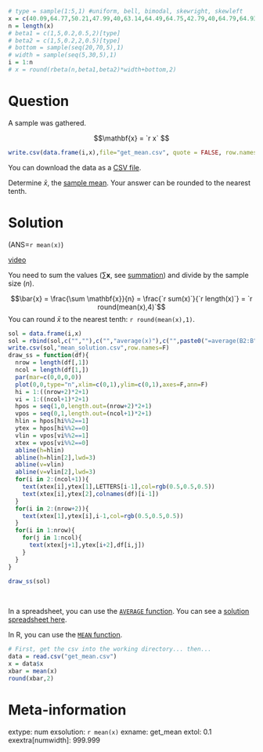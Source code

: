 ```r
# type = sample(1:5,1) #uniform, bell, bimodal, skewright, skewleft
x = c(40.09,64.77,50.21,47.99,40,63.14,64.49,64.75,42.79,40,64.79,64.93)
n = length(x)
# beta1 = c(1,5,0.2,0.5,2)[type]
# beta2 = c(1,5,0.2,2,0.5)[type]
# bottom = sample(seq(20,70,5),1)
# width = sample(seq(5,30,5),1)
i = 1:n
# x = round(rbeta(n,beta1,beta2)*width+bottom,2)
```


Question
========

A sample was gathered. 

$$\mathbf{x} = `r x` $$


```r
write.csv(data.frame(i,x),file="get_mean.csv", quote = FALSE, row.names = FALSE)
```

You can download the data as a [CSV file](get_mean.csv).


Determine $\bar{x}$, the [sample mean](https://en.wikipedia.org/wiki/Mean){target="blank"}. Your answer can be rounded to the nearest tenth.



Solution
========

(ANS=`r mean(x)`)

[video](https://vimeo.com/531905674){target="_blank"}

You need to sum the values ($\sum \mathbf{x}$, see [summation](https://en.wikipedia.org/wiki/Summation){target="blank"}) and divide by the sample size ($n$).

$$\bar{x} = \frac{\sum \mathbf{x}}{n} = \frac{`r sum(x)`}{`r length(x)`} = `r round(mean(x),4)`$$
You can round $\bar{x}$ to the nearest tenth: `r round(mean(x),1)`.

```r
sol = data.frame(i,x)
sol = rbind(sol,c("",""),c("","average(x)"),c("",paste0("=average(B2:B",n+1,")",collapse="")))
write.csv(sol,"mean_solution.csv",row.names=F)
draw_ss = function(df){
  nrow = length(df[,1])
  ncol = length(df[1,])
  par(mar=c(0,0,0,0))
  plot(0,0,type="n",xlim=c(0,1),ylim=c(0,1),axes=F,ann=F)
  hi = 1:((nrow+2)*2+1)
  vi = 1:((ncol+1)*2+1)
  hpos = seq(1,0,length.out=(nrow+2)*2+1)
  vpos = seq(0,1,length.out=(ncol+1)*2+1)
  hlin = hpos[hi%%2==1]
  ytex = hpos[hi%%2==0]
  vlin = vpos[vi%%2==1]
  xtex = vpos[vi%%2==0]
  abline(h=hlin)
  abline(h=hlin[2],lwd=3)
  abline(v=vlin)
  abline(v=vlin[2],lwd=3)
  for(i in 2:(ncol+1)){
    text(xtex[i],ytex[1],LETTERS[i-1],col=rgb(0.5,0.5,0.5))
    text(xtex[i],ytex[2],colnames(df)[i-1])
  }    
  for(i in 2:(nrow+2)){
    text(xtex[1],ytex[i],i-1,col=rgb(0.5,0.5,0.5))
  }
  for(i in 1:nrow){
    for(j in 1:ncol){
      text(xtex[j+1],ytex[i+2],df[i,j])
    }
  }
}

draw_ss(sol)
```
\

In a spreadsheet, you can use the [`AVERAGE` function](https://wiki.openoffice.org/wiki/Documentation/How_Tos/Calc:_AVERAGE_function){target="blank"}. You can see a [solution spreadsheet here](mean_solution.csv).

In R, you can use the [`MEAN` function](https://www.rdocumentation.org/packages/base/versions/3.6.2/topics/mean){target="blank"}.

```r
# First, get the csv into the working directory... then...
data = read.csv("get_mean.csv")
x = data$x
xbar = mean(x)
round(xbar,2)
```



Meta-information
================
extype: num
exsolution: `r mean(x)`
exname: get_mean
extol: 0.1
exextra[numwidth]: 999.999
